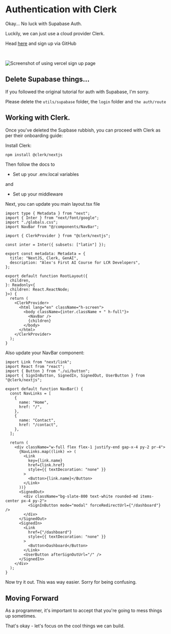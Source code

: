 # Authentication with Clerk

Okay... No luck with Supabase Auth.

Luckily, we can just use a cloud provider Clerk.

Head [here](https://clerk.com/) and sign up via GitHub

<br />


<Image
  src="/clerk/signup.png"
  alt="Screenshot of using vercel sign up page"
  width={1000}
  height={1000}
/>

## Delete Supabase things...

If you followed the original tutorial for auth with Supabase, I'm sorry.

Please delete the `utils/supabase` folder, the `login` folder and `the auth/route`

## Working with Clerk.

Once you've deleted the Supbase rubbish, you can proceed with Clerk as per their onboarding guide:

Install Clerk:

```sh filename="terminal" copy
npm install @clerk/nextjs
```

Then follow the docs to

- Set up your .env.local variables

and

- Set up your middleware

Next, you can update you main layout.tsx file

```tsx filename="layout.tsx" copy
import type { Metadata } from "next";
import { Inter } from "next/font/google";
import "./globals.css";
import NavBar from "@/components/NavBar";

import { ClerkProvider } from "@clerk/nextjs";

const inter = Inter({ subsets: ["latin"] });

export const metadata: Metadata = {
  title: "NextJS, Clerk, GenAI",
  description: "Alex's First AI Course for LCR Developers",
};

export default function RootLayout({
  children,
}: Readonly<{
  children: React.ReactNode;
}>) {
  return (
    <ClerkProvider>
      <html lang="en" className="h-screen">
        <body className={inter.className + " h-full"}>
          <NavBar />
          {children}
        </body>
      </html>
    </ClerkProvider>
  );
}
```

Also update your NavBar component:

```tsx filename="NavBar.tsx" copy
import Link from "next/link";
import React from "react";
import { Button } from "./ui/button";
import { SignInButton, SignedIn, SignedOut, UserButton } from "@clerk/nextjs";

export default function NavBar() {
  const NavLinks = [
    {
      name: "Home",
      href: "/",
    },
    {
      name: "Contact",
      href: "/contact",
    },
  ];

  return (
    <div className="w-full flex flex-1 justify-end gap-x-4 py-2 pr-4">
      {NavLinks.map((link) => (
        <Link
          key={link.name}
          href={link.href}
          style={{ textDecoration: "none" }}
        >
          <Button>{link.name}</Button>
        </Link>
      ))}
      <SignedOut>
        <div className="bg-slate-800 text-white rounded-md items-center px-4 py-2">
          <SignInButton mode="modal" forceRedirectUrl={"/dashboard"} />
        </div>
      </SignedOut>
      <SignedIn>
        <Link
          href={"/dashboard"}
          style={{ textDecoration: "none" }}
        >
          <Button>Dashboard</Button>
        </Link>
        <UserButton afterSignOutUrl="/" />
      </SignedIn>
    </div>
  );
}
```

Now try it out. This was way easier. Sorry for being confusing.

## Moving Forward

As a programmer, it's important to accept that you're going to mess things up sometimes.

That's okay - let's focus on the cool things we can build.

